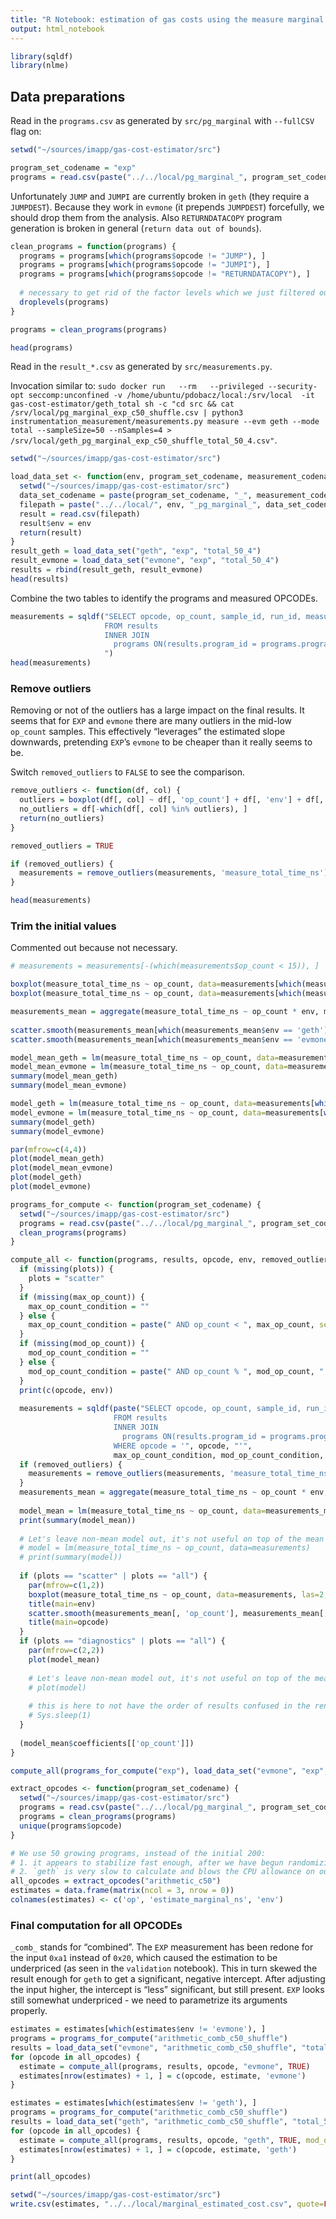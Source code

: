 ```yaml
---
title: "R Notebook: estimation of gas costs using the measure marginal method; for Gas Cost Estimator"
output: html_notebook
---
```


```r
library(sqldf)
library(nlme)
```


## Data preparations

Read in the `programs.csv` as generated by `src/pg_marginal` with `--fullCSV` flag on:
```r
setwd("~/sources/imapp/gas-cost-estimator/src")

program_set_codename = "exp"
programs = read.csv(paste("../../local/pg_marginal_", program_set_codename, ".csv", sep=""))
```

Unfortunately `JUMP` and `JUMPI` are currently broken in `geth` (they require a `JUMPDEST`).
Because they work in `evmone` (it prepends `JUMPDEST`) forcefully, we should drop them from the analysis.
Also `RETURNDATACOPY` program generation is broken in general (`return data out of bounds`).

```r
clean_programs = function(programs) {
  programs = programs[which(programs$opcode != "JUMP"), ]
  programs = programs[which(programs$opcode != "JUMPI"), ]
  programs = programs[which(programs$opcode != "RETURNDATACOPY"), ]
  
  # necessary to get rid of the factor levels which we just filtered out
  droplevels(programs)
}

programs = clean_programs(programs)

head(programs)
```

Read in the `result_*.csv` as generated by `src/measurements.py`. 

Invocation similar to: `sudo docker run   --rm   --privileged --security-opt seccomp:unconfined -v /home/ubuntu/pdobacz/local:/srv/local  -it gas-cost-estimator/geth_total sh -c "cd src && cat /srv/local/pg_marginal_exp_c50_shuffle.csv | python3 instrumentation_measurement/measurements.py measure --evm geth --mode total --sampleSize=50 --nSamples=4 > /srv/local/geth_pg_marginal_exp_c50_shuffle_total_50_4.csv"`. 

```r
setwd("~/sources/imapp/gas-cost-estimator/src")

load_data_set <- function(env, program_set_codename, measurement_codename) {
  setwd("~/sources/imapp/gas-cost-estimator/src")
  data_set_codename = paste(program_set_codename, "_", measurement_codename, sep="")
  filepath = paste("../../local/", env, "_pg_marginal_", data_set_codename, ".csv", sep="")
  result = read.csv(filepath)
  result$env = env
  return(result)
}
result_geth = load_data_set("geth", "exp", "total_50_4")
result_evmone = load_data_set("evmone", "exp", "total_50_4")
results = rbind(result_geth, result_evmone)
head(results)
```

Combine the two tables to identify the programs and measured OPCODEs.

```r
measurements = sqldf("SELECT opcode, op_count, sample_id, run_id, measure_total_time_ns, env, results.program_id
                     FROM results
                     INNER JOIN
                       programs ON(results.program_id = programs.program_id)
                     ")
head(measurements)
```

### Remove outliers

Removing or not of the outliers has a large impact on the final results.
It seems that for `EXP` and `evmone` there are many outliers in the mid-low `op_count` samples.
This effectively "leverages" the estimated slope downwards, pretending `EXP`'s `evmone` to be cheaper than it really seems to be.

Switch `removed_outliers` to `FALSE` to see the comparison.

```r
remove_outliers <- function(df, col) {
  outliers = boxplot(df[, col] ~ df[, 'op_count'] + df[, 'env'] + df[, 'opcode'], plot=FALSE)$out
  no_outliers = df[-which(df[, col] %in% outliers), ]
  return(no_outliers)
}

removed_outliers = TRUE

if (removed_outliers) {
  measurements = remove_outliers(measurements, 'measure_total_time_ns')
}

head(measurements)
```

### Trim the initial values

Commented out because not necessary.

```r
# measurements = measurements[-(which(measurements$op_count < 15)), ]
```


```r
boxplot(measure_total_time_ns ~ op_count, data=measurements[which(measurements$env == 'geth'), ], las=2, outline=removed_outliers)
boxplot(measure_total_time_ns ~ op_count, data=measurements[which(measurements$env == 'evmone'), ], las=2, outline=removed_outliers)
```

```r
measurements_mean = aggregate(measure_total_time_ns ~ op_count * env, measurements, mean)
  
scatter.smooth(measurements_mean[which(measurements_mean$env == 'geth'), 'op_count'], measurements_mean[which(measurements_mean$env == 'geth'), 'measure_total_time_ns'])
scatter.smooth(measurements_mean[which(measurements_mean$env == 'evmone'), 'op_count'], measurements_mean[which(measurements_mean$env == 'evmone'), 'measure_total_time_ns'])
```

```r
model_mean_geth = lm(measure_total_time_ns ~ op_count, data=measurements_mean[which(measurements_mean$env == 'geth'), ])
model_mean_evmone = lm(measure_total_time_ns ~ op_count, data=measurements_mean[which(measurements_mean$env == 'evmone'), ])
summary(model_mean_geth)
summary(model_mean_evmone)
```

```r
model_geth = lm(measure_total_time_ns ~ op_count, data=measurements[which(measurements$env == 'geth'), ])
model_evmone = lm(measure_total_time_ns ~ op_count, data=measurements[which(measurements$env == 'evmone'), ])
summary(model_geth)
summary(model_evmone)
```


```r
par(mfrow=c(4,4))
plot(model_mean_geth)
plot(model_mean_evmone)
plot(model_geth)
plot(model_evmone)
```

```r
programs_for_compute <- function(program_set_codename) {
  setwd("~/sources/imapp/gas-cost-estimator/src")
  programs = read.csv(paste("../../local/pg_marginal_", program_set_codename, ".csv", sep=""))
  clean_programs(programs)
}

compute_all <- function(programs, results, opcode, env, removed_outliers, max_op_count, mod_op_count, plots) {
  if (missing(plots)) {
    plots = "scatter"
  }
  if (missing(max_op_count)) {
    max_op_count_condition = ""
  } else {
    max_op_count_condition = paste(" AND op_count < ", max_op_count, sep="")
  }
  if (missing(mod_op_count)) {
    mod_op_count_condition = ""
  } else {
    mod_op_count_condition = paste(" AND op_count % ", mod_op_count, " = 0", sep="")
  }
  print(c(opcode, env))
  
  measurements = sqldf(paste("SELECT opcode, op_count, sample_id, run_id, measure_total_time_ns, env, results.program_id
                       FROM results
                       INNER JOIN
                         programs ON(results.program_id = programs.program_id)
                       WHERE opcode = '", opcode, "'",
                       max_op_count_condition, mod_op_count_condition, sep=""))
  if (removed_outliers) {
    measurements = remove_outliers(measurements, 'measure_total_time_ns')
  }
  measurements_mean = aggregate(measure_total_time_ns ~ op_count * env, measurements, mean)
  
  model_mean = lm(measure_total_time_ns ~ op_count, data=measurements_mean)
  print(summary(model_mean))
  
  # Let's leave non-mean model out, it's not useful on top of the mean model
  # model = lm(measure_total_time_ns ~ op_count, data=measurements)
  # print(summary(model))
  
  if (plots == "scatter" | plots == "all") {
    par(mfrow=c(1,2))
    boxplot(measure_total_time_ns ~ op_count, data=measurements, las=2, outline=removed_outliers)
    title(main=env)
    scatter.smooth(measurements_mean[, 'op_count'], measurements_mean[, 'measure_total_time_ns'])
    title(main=opcode)
  }
  if (plots == "diagnostics" | plots == "all") {
    par(mfrow=c(2,2))
    plot(model_mean)
    
    # Let's leave non-mean model out, it's not useful on top of the mean model
    # plot(model)
  
    # this is here to not have the order of results confused in the rendered output
    # Sys.sleep(1)
  }
  
  (model_mean$coefficients[['op_count']])
}
```

```r
compute_all(programs_for_compute("exp"), load_data_set("evmone", "exp", "total_50_4"), "EXP", "evmone", TRUE, mod_op_count=10)
```

```r
extract_opcodes <- function(program_set_codename) {
  setwd("~/sources/imapp/gas-cost-estimator/src")
  programs = read.csv(paste("../../local/pg_marginal_", program_set_codename, ".csv", sep=""))
  programs = clean_programs(programs)
  unique(programs$opcode)
}

# We use 50 growing programs, instead of the initial 200:
# 1. it appears to stabilize fast enough, after we have begun randomizing the order of programs to avoid impact of periodic slowness
# 2. `geth` is very slow to calculate and blows the CPU allowance on our AWS machine, if we do 200
all_opcodes = extract_opcodes("arithmetic_c50")
estimates = data.frame(matrix(ncol = 3, nrow = 0))
colnames(estimates) <- c('op', 'estimate_marginal_ns', 'env')
```
### Final computation for all OPCODEs

`_comb_` stands for "combined". The `EXP` measurement has been redone for the input `0xa1` instead of `0x20`, which caused the estimation to be underpriced (as seen in the `validation` notebook).
This in turn skewed the result enough for `geth` to get a significant, negative intercept.
After adjusting the input higher, the intercept is "less" significant, but still present.
`EXP` looks still somewhat underpriced - we need to parametrize its arguments properly.

```r
estimates = estimates[which(estimates$env != 'evmone'), ]
programs = programs_for_compute("arithmetic_comb_c50_shuffle")
results = load_data_set("evmone", "arithmetic_comb_c50_shuffle", "total_50_4")
for (opcode in all_opcodes) {
  estimate = compute_all(programs, results, opcode, "evmone", TRUE)
  estimates[nrow(estimates) + 1, ] = c(opcode, estimate, 'evmone')
}
```

```r
estimates = estimates[which(estimates$env != 'geth'), ]
programs = programs_for_compute("arithmetic_comb_c50_shuffle")
results = load_data_set("geth", "arithmetic_comb_c50_shuffle", "total_50_4")
for (opcode in all_opcodes) {
  estimate = compute_all(programs, results, opcode, "geth", TRUE, mod_op_count=5)
  estimates[nrow(estimates) + 1, ] = c(opcode, estimate, 'geth')
}
```

```r
print(all_opcodes)
```

```r
setwd("~/sources/imapp/gas-cost-estimator/src")
write.csv(estimates, "../../local/marginal_estimated_cost.csv", quote=FALSE, row.names=FALSE)
```

